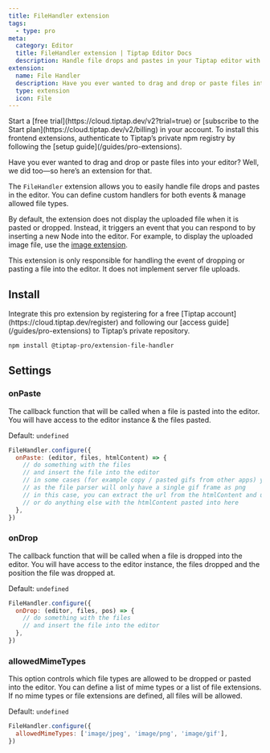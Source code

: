 ```yaml
---
title: FileHandler extension
tags:
  - type: pro
meta:
  category: Editor
  title: FileHandler extension | Tiptap Editor Docs
  description: Handle file drops and pastes in your Tiptap editor with the FileHandler extension. Learn how to set it up here in the Docs!
extension:
  name: File Handler
  description: Have you ever wanted to drag and drop or paste files into your editor? Well, we did too.
  type: extension
  icon: File
---
```



<Requirements>
    <RequirementItem label="1. Activate trial or subscribe">
        Start a [free trial](https://cloud.tiptap.dev/v2?trial=true) or [subscribe to the Start plan](https://cloud.tiptap.dev/v2/billing) in your account.
    </RequirementItem>
    <RequirementItem label="2. Install from private registry">
        To install this frontend extensions, authenticate to Tiptap’s private npm registry by following the [setup guide](/guides/pro-extensions).
    </RequirementItem>
</Requirements>



Have you ever wanted to drag and drop or paste files into your editor? Well, we did too—so here’s an extension for that.

The `FileHandler` extension allows you to easily handle file drops and pastes in the editor. You can define custom handlers for both events & manage allowed file types.

By default, the extension does not display the uploaded file when it is pasted or dropped. Instead, it triggers an event that you can respond to by inserting a new Node into the editor. For example, to display the uploaded image file, use the [image extension](/editor/extensions/nodes/image).

<Callout title="No Server Upload Functionality" variant="info">
  This extension is only responsible for handling the event of dropping or pasting a file into the
  editor. It does not implement server file uploads.
</Callout>

<CodeDemo isPro path="/Extensions/FileHandler" />

## Install

<Callout title="Set up access to Tiptap's private repository" variant="info">
  Integrate this pro extension by registering for a free [Tiptap
  account](https://cloud.tiptap.dev/register) and following our [access
  guide](/guides/pro-extensions) to Tiptap’s private repository.
</Callout>

```bash
npm install @tiptap-pro/extension-file-handler
```

## Settings

### onPaste

The callback function that will be called when a file is pasted into the editor. You will have access to the editor instance & the files pasted.

Default: `undefined`

```js
FileHandler.configure({
  onPaste: (editor, files, htmlContent) => {
    // do something with the files
    // and insert the file into the editor
    // in some cases (for example copy / pasted gifs from other apps) you should probably not use the file directly
    // as the file parser will only have a single gif frame as png
    // in this case, you can extract the url from the htmlContent and use it instead, let other inputRules handle insertion
    // or do anything else with the htmlContent pasted into here
  },
})
```

### onDrop

The callback function that will be called when a file is dropped into the editor. You will have access to the editor instance, the files dropped and the position the file was dropped at.

Default: `undefined`

```js
FileHandler.configure({
  onDrop: (editor, files, pos) => {
    // do something with the files
    // and insert the file into the editor
  },
})
```

### allowedMimeTypes

This option controls which file types are allowed to be dropped or pasted into the editor. You can define a list of mime types or a list of file extensions. If no mime types or file extensions are defined, all files will be allowed.

Default: `undefined`

```js
FileHandler.configure({
  allowedMimeTypes: ['image/jpeg', 'image/png', 'image/gif'],
})
```
